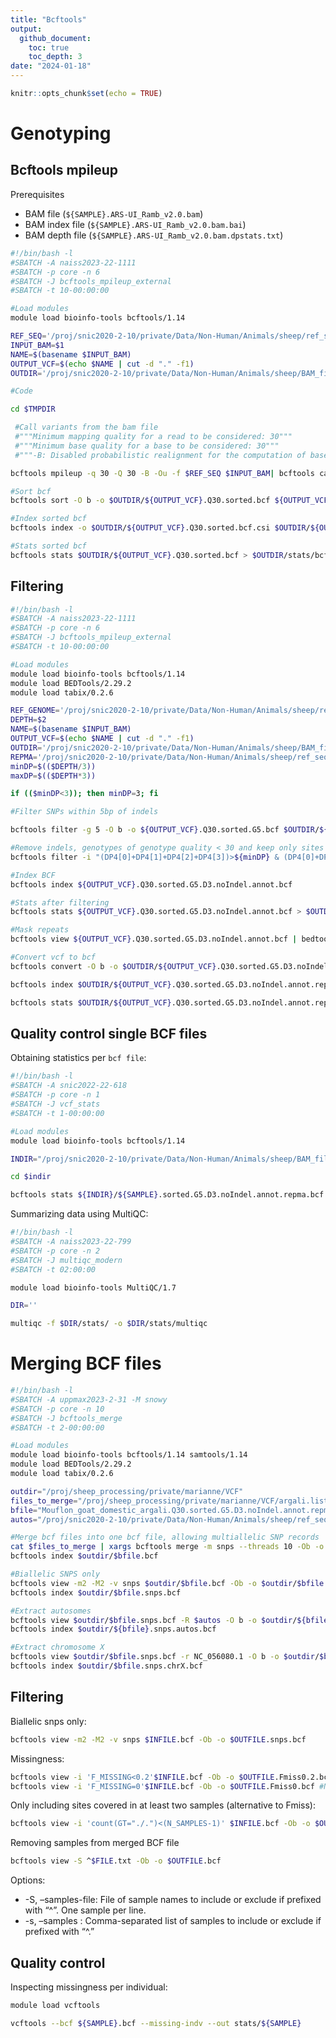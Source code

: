 ```yaml
---
title: "Bcftools"
output: 
  github_document:
    toc: true
    toc_depth: 3
date: "2024-01-18"
---
```


```r
knitr::opts_chunk$set(echo = TRUE)
```

# Genotyping
## Bcftools mpileup

Prerequisites \

* BAM file (`${SAMPLE}.ARS-UI_Ramb_v2.0.bam`) \
* BAM index file (`${SAMPLE}.ARS-UI_Ramb_v2.0.bam.bai`)\
* BAM depth file (`${SAMPLE}.ARS-UI_Ramb_v2.0.bam.dpstats.txt`)\

```bash
#!/bin/bash -l
#SBATCH -A naiss2023-22-1111
#SBATCH -p core -n 6
#SBATCH -J bcftools_mpileup_external
#SBATCH -t 10-00:00:00

#Load modules
module load bioinfo-tools bcftools/1.14

REF_SEQ='/proj/snic2020-2-10/private/Data/Non-Human/Animals/sheep/ref_seqs/ARS-UI_Ramb_v2.0/RepeatMasker/GCF_016772045.1_ARS-UI_Ramb_v2.0_genomic.fna'
INPUT_BAM=$1
NAME=$(basename $INPUT_BAM)
OUTPUT_VCF=$(echo $NAME | cut -d "." -f1)
OUTDIR='/proj/snic2020-2-10/private/Data/Non-Human/Animals/sheep/BAM_files/ARS-UI_Ramb_v2.0/VCF_PANELS/bcftools_mpileup'

#Code

cd $TMPDIR

 #Call variants from the bam file
 #"""Minimum mapping quality for a read to be considered: 30"""
 #"""Minimum base quality for a base to be considered: 30"""
 #"""-B: Disabled probabilistic realignment for the computation of base alignment quality (BAQ). BAQ is the Phred-scaled probability of a read base being misaligned. Applying this option greatly helps to reduce false SNPs caused by misalignments"""

bcftools mpileup -q 30 -Q 30 -B -Ou -f $REF_SEQ $INPUT_BAM| bcftools call -m -M -Ob -o ${OUTPUT_VCF}.Q30.bcf

#Sort bcf
bcftools sort -O b -o $OUTDIR/${OUTPUT_VCF}.Q30.sorted.bcf ${OUTPUT_VCF}.Q30.bcf

#Index sorted bcf
bcftools index -o $OUTDIR/${OUTPUT_VCF}.Q30.sorted.bcf.csi $OUTDIR/${OUTPUT_VCF}.Q30.sorted.bcf

#Stats sorted bcf
bcftools stats $OUTDIR/${OUTPUT_VCF}.Q30.sorted.bcf > $OUTDIR/stats/bcf_sorted/${OUTPUT_VCF}.Q30.sorted.bcf.stats.txt
```

## Filtering

```bash

#!/bin/bash -l
#SBATCH -A naiss2023-22-1111
#SBATCH -p core -n 6
#SBATCH -J bcftools_mpileup_external
#SBATCH -t 10-00:00:00

#Load modules
module load bioinfo-tools bcftools/1.14
module load BEDTools/2.29.2
module load tabix/0.2.6

REF_GENOME='/proj/snic2020-2-10/private/Data/Non-Human/Animals/sheep/ref_seqs/ARS-UI_Ramb_v2.0/RepeatMasker/GCF_016772045.1_ARS-UI_Ramb_v2.0_genomic.genome'
DEPTH=$2
NAME=$(basename $INPUT_BAM)
OUTPUT_VCF=$(echo $NAME | cut -d "." -f1)
OUTDIR='/proj/snic2020-2-10/private/Data/Non-Human/Animals/sheep/BAM_files/ARS-UI_Ramb_v2.0/VCF_PANELS/bcftools_mpileup'
REPMA='/proj/snic2020-2-10/private/Data/Non-Human/Animals/sheep/ref_seqs/ARS-UI_Ramb_v2.0/RepeatMasker/GCF_016772045.1_ARS-UI_Ramb_v2.0_genomic.repma.bed'
minDP=$(($DEPTH/3))
maxDP=$(($DEPTH*3))

if (($minDP<3)); then minDP=3; fi

#Filter SNPs within 5bp of indels

bcftools filter -g 5 -O b -o ${OUTPUT_VCF}.Q30.sorted.G5.bcf $OUTDIR/${OUTPUT_VCF}.Q30.sorted.bcf

#Remove indels, genotypes of genotype quality < 30 and keep only sites within depth thresholds
bcftools filter -i "(DP4[0]+DP4[1]+DP4[2]+DP4[3])>${minDP} & (DP4[0]+DP4[1]+DP4[2]+DP4[3])<${maxDP} & QUAL>=30 & INDEL=0" ${OUTPUT_VCF}.Q30.sorted.G5.bcf | bcftools annotate -x ^INFO/DP,INFO/DP4,^FORMAT/GT,FORMAT/PL -O b -o ${OUTPUT_VCF}.Q30.sorted.G5.D3.noIndel.annot.bcf

#Index BCF
bcftools index ${OUTPUT_VCF}.Q30.sorted.G5.D3.noIndel.annot.bcf

#Stats after filtering
bcftools stats ${OUTPUT_VCF}.Q30.sorted.G5.D3.noIndel.annot.bcf > $OUTDIR/stats/bcf_annot/${OUTPUT_VCF}.Q30.sorted.G5.D3.noIndel.annot.bcf.stats.txt

#Mask repeats
bcftools view ${OUTPUT_VCF}.Q30.sorted.G5.D3.noIndel.annot.bcf | bedtools intersect -a stdin -b $REPMA -g $REF_GENOME -header -sorted | bgzip -c > ${OUTPUT_VCF}.Q30.sorted.G5.D3.noIndel.annot.repma.vcf.gz

#Convert vcf to bcf
bcftools convert -O b -o $OUTDIR/${OUTPUT_VCF}.Q30.sorted.G5.D3.noIndel.annot.repma.bcf ${OUTPUT_VCF}.Q30.sorted.G5.D3.noIndel.annot.repma.vcf.gz

bcftools index $OUTDIR/${OUTPUT_VCF}.Q30.sorted.G5.D3.noIndel.annot.repma.bcf

bcftools stats $OUTDIR/${OUTPUT_VCF}.Q30.sorted.G5.D3.noIndel.annot.repma.bcf > $OUTDIR/stats/bcf_repma/${OUTPUT_VCF}.Q30.sorted.G5.D3.noIndel.annot.repma.bcf.stats.txt
```

## Quality control single BCF files

Obtaining statistics per `bcf file`:
```bash
#!/bin/bash -l
#SBATCH -A snic2022-22-618
#SBATCH -p core -n 1
#SBATCH -J vcf_stats
#SBATCH -t 1-00:00:00

#Load modules
module load bioinfo-tools bcftools/1.14

INDIR="/proj/snic2020-2-10/private/Data/Non-Human/Animals/sheep/BAM_files/ARS-UI_Ramb_v2.0/VCF_PANELS/bcftools_mpileup"

cd $indir

bcftools stats ${INDIR}/${SAMPLE}.sorted.G5.D3.noIndel.annot.repma.bcf	> ${INDIR}/stats/${SAMPLE}.sorted.G5.D3.noIndel.annot.repma.bcf.stats
```

Summarizing data using MultiQC:

```bash

#!/bin/bash -l
#SBATCH -A naiss2023-22-799
#SBATCH -p core -n 2
#SBATCH -J multiqc_modern
#SBATCH -t 02:00:00

module load bioinfo-tools MultiQC/1.7

DIR=''

multiqc -f $DIR/stats/ -o $DIR/stats/multiqc
```
# Merging BCF files

```bash
#!/bin/bash -l
#SBATCH -A uppmax2023-2-31 -M snowy
#SBATCH -p core -n 10
#SBATCH -J bcftools_merge
#SBATCH -t 2-00:00:00

#Load modules
module load bioinfo-tools bcftools/1.14 samtools/1.14
module load BEDTools/2.29.2
module load tabix/0.2.6

outdir="/proj/sheep_processing/private/marianne/VCF"
files_to_merge="/proj/sheep_processing/private/marianne/VCF/argali.list"
bfile="Mouflon_goat_domestic_argali.Q30.sorted.G5.D3.noIndel.annot.repma"
autos="/proj/snic2020-2-10/private/Data/Non-Human/Animals/sheep/ref_seqs/ARS-UI_Ramb_v2.0/RepeatMasker/GCF_016772045.1_ARS-UI_Ramb_v2.0_genomic.autos.bed"

#Merge bcf files into one bcf file, allowing multiallelic SNP records
cat $files_to_merge | xargs bcftools merge -m snps --threads 10 -Ob -o $outdir/$bfile.bcf
bcftools index $outdir/$bfile.bcf

#Biallelic SNPS only
bcftools view -m2 -M2 -v snps $outdir/$bfile.bcf -Ob -o $outdir/$bfile.snps.bcf
bcftools index $outdir/$bfile.snps.bcf

#Extract autosomes
bcftools view $outdir/$bfile.snps.bcf -R $autos -O b -o $outdir/${bfile}.snps.autos.bcf
bcftools index $outdir/${bfile}.snps.autos.bcf

#Extract chromosome X
bcftools view $outdir/$bfile.snps.bcf -r NC_056080.1 -O b -o $outdir/$bfile.snps.chrX.bcf
bcftools index $outdir/$bfile.snps.chrX.bcf
```


## Filtering

Biallelic snps only:
```bash
bcftools view -m2 -M2 -v snps $INFILE.bcf -Ob -o $OUTFILE.snps.bcf
```
Missingness:
```bash
bcftools view -i 'F_MISSING<0.2'$INFILE.bcf -Ob -o $OUTFILE.Fmiss0.2.bcf #Maximum 20% of genotypes missing per site allowed
bcftools view -i 'F_MISSING=0'$INFILE.bcf -Ob -o $OUTFILE.Fmiss0.bcf #No missing genotypes allowed
```
Only including sites covered in at least two samples (alternative to Fmiss):
```bash
bcftools view -i 'count(GT="./.")<(N_SAMPLES-1)' $INFILE.bcf -Ob -o $OUTFILE.snps.bcf
```

Removing samples from merged BCF file

```bash
bcftools view -S ^$FILE.txt -Ob -o $OUTFILE.bcf
```

Options:

* -S, --samples-file: File of sample names to include or exclude if prefixed with "^". One sample per line.
* -s, --samples : Comma-separated list of samples to include or exclude if prefixed with "^." 

## Quality control

Inspecting missingness per individual:

```bash
module load vcftools

vcftools --bcf ${SAMPLE}.bcf --missing-indv --out stats/${SAMPLE}

```

